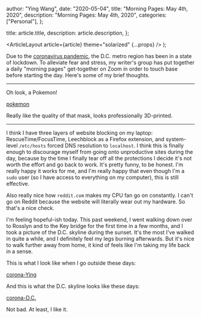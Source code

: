 
  author: "Ying Wang",
  date: "2020-05-04",
  title: "Morning Pages: May 4th, 2020",
  description: "Morning Pages: May 4th, 2020",
  categories: ["Personal"],
};

  title: article.title,
  description: article.description,
};

  <ArticleLayout article={article} theme="solarized" {...props} />
);

Due to the [coronavirus
pandemic](https://en.wikipedia.org/wiki/2019-20_coronavirus_pandemic), the D.C.
metro region has been in a state of lockdown. To alleviate fear and stress, my
writer's group has put together a daily "morning pages" get-together on Zoom in
order to touch base before starting the day. Here's some of my brief thoughts.

---

Oh look, a Pokemon!

[pokemon](/img/posts/2020/05/04/morning_pages.jpg)

Really like the quality of that mask, looks professionally 3D-printed.

---

I think I have three layers of website blocking on my laptop:
RescueTime/FocusTime, Leechblock as a Firefox extension, and system-level
`/etc/hosts` forced DNS resolution to `localhost`. I think this is finally
enough to discourage myself from going onto unproductive sites during the day,
because by the time I finally tear off all the protections I decide it's not
worth the effort and go back to work. It's pretty funny, to be honest. I'm
really happy it works for me, and I'm really happy that even though I'm a `sudo`
user (so I have access to everything on my computer), this is still effective.

Also really nice how `reddit.com` makes my CPU fan go on constantly. I can't go
on Reddit because the website will literally wear out my hardware. So that's a
nice check.

I'm feeling hopeful-ish today. This past weekend, I went walking down over to
Rosslyn and to the Key bridge for the first time in a few months, and I took a
picture of the D.C. skyline during the sunset. It's the most I've walked in
quite a while, and I definitely feel my legs burning afterwards. But it's nice
to walk further away from home, it kind of feels like I'm taking my life back in
a sense.

This is what I look like when I go outside these days:

[corona-Ying](/img/posts/2020/05/04/morning_pages_2.jpg)

And this is what the D.C. skyline looks like these days:

[corona-D.C.](/img/posts/2020/05/04/morning_pages_3.jpg)

Not bad. At least, I like it.
